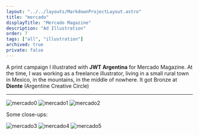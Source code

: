 ```yaml
---
layout: "../../layouts/MarkdownProjectLayout.astro"
title: "mercado"
displayTitle: "Mercado Magazine"
description: "Ad Illustration"
order: 7
tags: ["all", "illustration"]
archived: true
private: false
---
```


A print campaign I illustrated with **JWT Argentina** for Mercado Magazine.
At the time, I was working as a freelance illustrator,
living in a small rural town in Mexico,
in the mountains, in the middle of nowhere.
It got Bronze at **Diente** (Argentine Creative Circle)

---


<section>
  <Image src={mercado0} alt="mercado0" />
  <Image src={mercado1} alt="mercado1" />
  <Image src={mercado2} alt="mercado2" />
</section>
<section>
  <p>Some close-ups:</p>
  <Image src={mercado3} alt="mercado3" />
  <Image src={mercado4} alt="mercado4" />
  <Image src={mercado5} alt="mercado5" />
</section>
